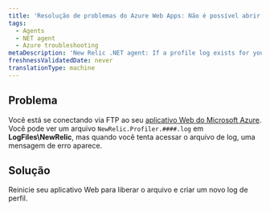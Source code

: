 ```yaml
---
title: 'Resolução de problemas do Azure Web Apps: Não é possível abrir o arquivo de log'
tags:
  - Agents
  - NET agent
  - Azure troubleshooting
metaDescription: 'New Relic .NET agent: If a profile log exists for your Azure Web App but you cannot view it, restart your web app.'
freshnessValidatedDate: never
translationType: machine
---
```


## Problema

Você está se conectando via FTP ao seu [aplicativo Web do Microsoft Azure](/docs/agents/net-agent/azure-installation/install-app-azure-web-apps). Você pode ver um arquivo `NewRelic.Profiler.####.log` em <DNT>**LogFiles\\NewRelic**</DNT>, mas quando você tenta acessar o arquivo de log, uma mensagem de erro aparece.

## Solução

Reinicie seu aplicativo Web para liberar o arquivo e criar um novo log de perfil.
